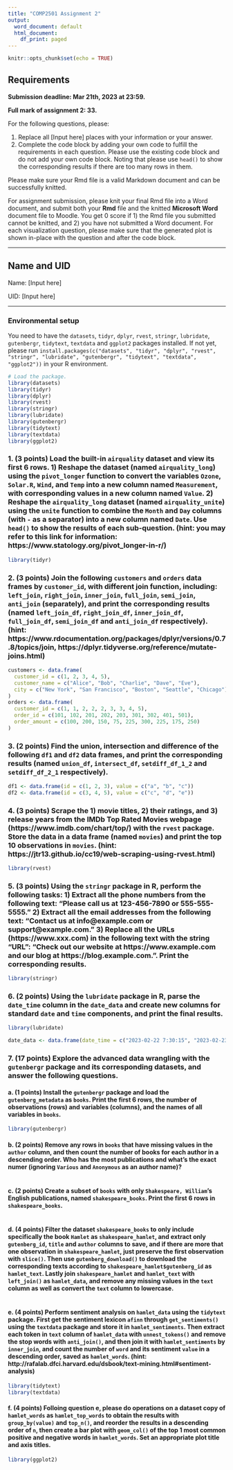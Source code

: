```yaml
---
title: "COMP2501 Assignment 2"
output:
  word_document: default
  html_document:
    df_print: paged
---
```


```r
knitr::opts_chunk$set(echo = TRUE)
```


## Requirements

**Submission deadline: Mar 21th, 2023 at 23:59.**

**Full mark of assignment 2: 33.**

For the following questions, please:

1. Replace all [Input here] places with your information or your answer.
2. Complete the code block by adding your own code to fulfill the requirements in each question. Please use the existing code block and do not add your own code block. Noting that please use `head()` to show the corresponding results if there are too many rows in them.

Please make sure your Rmd file is a valid Markdown document and can be successfully knitted.

For assignment submission, please knit your final Rmd file into a Word document, and submit both your **Rmd** file and the knitted **Microsoft Word** document file to Moodle. You get 0 score if 1) the Rmd file you submitted cannot be knitted, and 2) you have not submitted a Word document. For each visualization question, please make sure that the generated plot is shown in-place with the question and after the code block. 

---


## Name and UID

Name: [Input here]

UID: [Input here]

---


### Environmental setup 
You need to have the `datasets`, `tidyr`, `dplyr`, `rvest`, `stringr`, `lubridate`, `gutenbergr`, `tidytext`, `textdata` and `ggplot2` packages installed. If not yet, please run `install.packages(c("datasets", "tidyr", "dplyr", "rvest", "stringr", "lubridate", "gutenbergr", "tidytext", "textdata", "ggplot2"))` in your R environment.

```r
# Load the package.
library(datasets)
library(tidyr)
library(dplyr)
library(rvest)
library(stringr)
library(lubridate)
library(gutenbergr)
library(tidytext)
library(textdata)
library(ggplot2)

```


### 1. (3 points) Load the built-in `airquality` dataset and view its first 6 rows. 1) Reshape the dataset (named `airquality_long`) using the `pivot_longer` function to convert the variables `Ozone`, `Solar.R`, `Wind`, and `Temp` into a new column named `Measurement`, with corresponding values in a new column named `Value`. 2) Reshape the `airquality_long` dataset (named `airquality_unite`) using the `unite` function to combine the `Month` and `Day` columns (with `-` as a separator) into a new column named `Date`. Use `head()` to show the results of each sub-question. (hint: you may refer to this link for information: https://www.statology.org/pivot_longer-in-r/)

```r
library(tidyr)


```


### 2. (3 points) Join the following `customers` and `orders` data frames by `customer_id`, with different join function, including: `left_join`, `right_join`, `inner_join`, `full_join`, `semi_join`, `anti_join` (separately), and print the corresponding results (named `left_join_df`, `right_join_df`, `inner_join_df`, `full_join_df`, `semi_join_df` and `anti_join_df` respectively). (hint: https://www.rdocumentation.org/packages/dplyr/versions/0.7.8/topics/join, https://dplyr.tidyverse.org/reference/mutate-joins.html)

```r
customers <- data.frame(
  customer_id = c(1, 2, 3, 4, 5),
  customer_name = c("Alice", "Bob", "Charlie", "Dave", "Eve"),
  city = c("New York", "San Francisco", "Boston", "Seattle", "Chicago")
)
orders <- data.frame(
  customer_id = c(1, 1, 2, 2, 2, 3, 3, 4, 5),
  order_id = c(101, 102, 201, 202, 203, 301, 302, 401, 501),
  order_amount = c(100, 200, 150, 75, 225, 300, 225, 175, 250)
)


```


### 3. (2 points) Find the union, intersection and difference of the following `df1` and `df2` data frames, and print the corresponding results (named `union_df`, `intersect_df`, `setdiff_df_1_2` and `setdiff_df_2_1` respectively).

```r
df1 <- data.frame(id = c(1, 2, 3), value = c("a", "b", "c"))
df2 <- data.frame(id = c(3, 4, 5), value = c("c", "d", "e"))


```


### 4. (3 points) Scrape the 1) movie titles, 2) their ratings, and 3) release years from the IMDb Top Rated Movies webpage (https://www.imdb.com/chart/top/) with the `rvest` package. Store the data in a data frame (named `movies`) and print the top 10 observations in `movies`. (hint: https://jtr13.github.io/cc19/web-scraping-using-rvest.html)

```r
library(rvest)


```


### 5. (3 points) Using the `stringr` package in R, perform the following tasks: 1) Extract all the phone numbers from the following text: "Please call us at 123-456-7890 or 555-555-5555." 2) Extract all the email addresses from the following text: "Contact us at info@example.com or support@example.com." 3) Replace all the URLs (https://www.xxx.com) in the following text with the string "URL": "Check out our website at https://www.example.com and our blog at https://blog.example.com.". Print the corresponding results.

```r
library(stringr)


```


### 6. (2 points) Using the `lubridate` package in R, parse the `date_time` column in the `date_data` and create new columns for standard `date` and `time` components, and print the final results.

```r
library(lubridate)

date_data <- data.frame(date_time = c("2023-02-22 7:30:15", "2023-02-23 12:15:30", "2023-02-24 23:59:59"))


```


### 7. (17 points) Explore the advanced data wrangling with the `gutenbergr` package and its corresponding datasets, and answer the following questions.

#### a. (1 points) Install the `gutenbergr` package and load the `gutenberg_metadata` as `books`. Print the first 6 rows, the number of observations (rows) and variables (columns), and the names of all variables in `books`.

```r
library(gutenbergr)


```


#### b. (2 points) Remove any rows in `books` that have missing values in the `author` column, and then count the number of books for each author in a descending order. Who has the most publications and what's the exact numer (ignoring `Various` and `Anonymous` as an author name)?

```r


```


#### c. (2 points) Create a subset of `books` with only `Shakespeare, William`'s English publications, named `shakespeare_books`. Print the first 6 rows in `shakespeare_books`. 

```r


```


#### d. (4 points) Filter the dataset `shakespeare_books` to only include specifically the book `Hamlet` as `shakespeare_hamlet`, and extract only `gutenberg_id`, `title` and `author` columns to save, and if there are more that one observation in `shakespeare_hamlet`, just preserve the first observation with `slice()`. Then use `gutenberg_download()` to download the corresponding texts according to `shakespeare_hamlet$gutenberg_id` as `hamlet_text`. Lastly join `shakespeare_hamlet` and `hamlet_text` with `left_join()` as `hamlet_data`, and remove any missing values in the `text` column as well as convert the `text` column to lowercase.

```r


```


#### e. (4 points) Perform sentiment analysis on `hamlet_data` using the `tidytext` package. First get the sentiment lexicon `afinn` through `get_sentiments()` using the `textdata` package and store it in `hamlet_sentiments`. Then extract each token in `text` column of `hamlet_data` with `unnest_tokens()` and remove the stop words with `anti_join()`, and then join it with `hamlet_sentiments` by `inner_join`, and count the number of `word` and its sentiment `value` in a descending order, saved as `hamlet_words`. (hint: http://rafalab.dfci.harvard.edu/dsbook/text-mining.html#sentiment-analysis)

```r
library(tidytext)
library(textdata)


```


#### f. (4 points) Folloing question e, please do operations on a dataset copy of `hamlet_words` as `hamlet_top_words` to obtain the results with `group_by(value)` and `top_n()`, and reorder the results in a descending order of `n`, then create a bar plot with `geom_col()` of the top 1 most common positive and negative words in `hamlet_words`. Set an appropriate plot title and axis titles.

```r
library(ggplot2)


```
